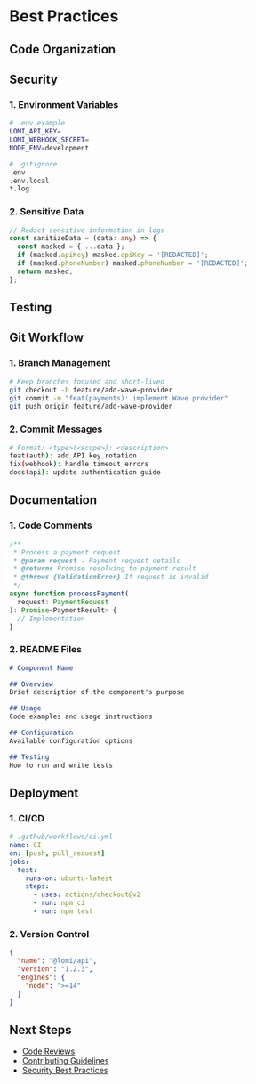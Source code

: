 # Best Practices

## Code Organization

## Security

### 1. Environment Variables
```bash
# .env.example
LOMI_API_KEY=
LOMI_WEBHOOK_SECRET=
NODE_ENV=development

# .gitignore
.env
.env.local
*.log
```

### 2. Sensitive Data
```typescript
// Redact sensitive information in logs
const sanitizeData = (data: any) => {
  const masked = { ...data };
  if (masked.apiKey) masked.apiKey = '[REDACTED]';
  if (masked.phoneNumber) masked.phoneNumber = '[REDACTED]';
  return masked;
};
```

## Testing


## Git Workflow

### 1. Branch Management
```bash
# Keep branches focused and short-lived
git checkout -b feature/add-wave-provider
git commit -m "feat(payments): implement Wave provider"
git push origin feature/add-wave-provider
```

### 2. Commit Messages
```bash
# Format: <type>(<scope>): <description>
feat(auth): add API key rotation
fix(webhook): handle timeout errors
docs(api): update authentication guide
```

## Documentation

### 1. Code Comments
```typescript
/**
 * Process a payment request
 * @param request - Payment request details
 * @returns Promise resolving to payment result
 * @throws {ValidationError} If request is invalid
 */
async function processPayment(
  request: PaymentRequest
): Promise<PaymentResult> {
  // Implementation
}
```

### 2. README Files
```markdown
# Component Name

## Overview
Brief description of the component's purpose

## Usage
Code examples and usage instructions

## Configuration
Available configuration options

## Testing
How to run and write tests
```

## Deployment

### 1. CI/CD
```yaml
# .github/workflows/ci.yml
name: CI
on: [push, pull_request]
jobs:
  test:
    runs-on: ubuntu-latest
    steps:
      - uses: actions/checkout@v2
      - run: npm ci
      - run: npm test
```

### 2. Version Control
```json
{
  "name": "@lomi/api",
  "version": "1.2.3",
  "engines": {
    "node": ">=14"
  }
}
```

## Next Steps

- [Code Reviews](./code-reviews)
- [Contributing Guidelines](./contributing-guidelines)
- [Security Best Practices](/advanced-guides/security-best-practices) 